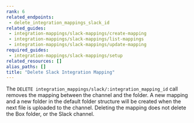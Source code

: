 ```yaml
---
rank: 6
related_endpoints:
 - delete_integration_mappings_slack_id
related_guides:
 - integration-mappings/slack-mappings/create-mapping
 - integration-mappings/slack-mappings/list-mappings
 - integration-mappings/slack-mappings/update-mapping
required_guides:
 - integration-mappings/slack-mappings/setup
related_resources: []
alias_paths: []
title: "Delete Slack Integration Mapping"
---
```

The `DELETE integration_mappings/slack/:integration_mapping_id`
call removes the mapping between the channel and the folder. 
A new mapping and a new folder in the default folder structure will
be created when the next file is uploaded to the channel.
Deleting the mapping does not delete the Box folder, or the Slack channel.

<Samples id='delete_integration_mappings_slack_id' />